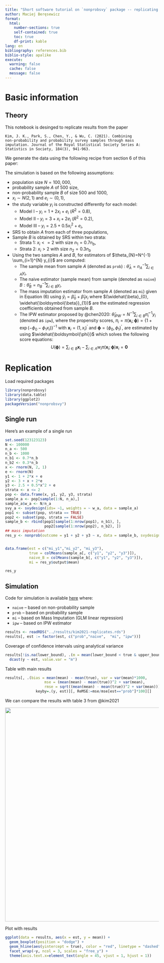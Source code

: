 ```yaml
---
title: "Short software tutorial on `nonprobsvy` package -- replicating results from the Kim et al. (2021)"
author: Maciej Beręsewicz
format: 
  html:
    number-sections: true
    self-contained: true
    toc: true
    df-print: kable
lang: en
bibliography: references.bib
biblio-style: apalike
execute: 
  warning: false
  cache: false
  message: false
---
```



# Basic information

## Theory

This notebook is desinged to replicate results from the paper

```
Kim, J. K., Park, S., Chen, Y., & Wu, C. (2021). Combining
non-probability and probability survey samples through mass
imputation. Journal of the Royal Statistical Society Series A:
Statistics in Society, 184(3), 941-963.
```

We generate the data using the following recipe from section 6 of this paper:

The simulation is based on the following assumptions:

-   population size $N=100,000$,
-   probability sample $A$ of $500$ size,
-   non-probability sample $B$ of size $500$ and $1000$,
-   $x_{i} \sim N(2,1)$ and $e_{i} \sim (0,1)$,
-   the study variable $y_{i}$ is constructed differently for each
    model:
    -   Model I -- $y_{i}=1+2 x_{i}+e_{i}$ ($R^2=0.8$),
    -   Model II -- $y_{i}=3+x_{i}+2e_{i}$ ($R^2=0.2$),
    -   Model III -- $y_{i}=2.5 + 0.5x_{i}^2+e_{i}$,
-   SRS to obtain $A$ from each of three populations,
-   Sample $B$ is obtained by SRS within two strata:
    -   Strata 1: $x_i <= 2$ with size $n_1=0.7n_b$,
    -   Strata 2: $x_i > 2$ with size $n_2 = 0.3n_b$
-   Using the two samples $A$ and $B$, for estimators of
    $\theta_{N}=N^{-1} \sum_{i=1}^{N} y_{i}$ are computed:
    -   The sample mean from sample $A$ (denoted as `prob`) :
        $\widehat{\theta}_{A}=n_{A}^{-1} \sum_{i \in A} y_{i}$,
    -   The naive estimator (sample mean) from sample (denoted as `naive`)
        $B: \widehat{\theta}_{B}=n_{B}^{-1} \sum_{i \in B} y_{i}$.
    -   The mass imputation estimator from sample $A$ (denoted as `mi`) given in
        Equation (6) using
        $\widehat{y}_{i}=\widehat{\beta}_{0}+\widehat{\beta}_{1} x_{i}$
        where $(\widehat{\beta}_{0}, \widehat{\boldsymbol{\beta}}_{1})$
        are the estimated regression coefficients obtained from sample
        $B$.
    -   The IPW estimator proposed by @chen2020:
        $\widehat{\theta}_{I P W}=N^{-1} \sum_{i \in B} \widehat{\pi}_{i}^{-1} y_{i}$ (denoted as `ipw`),
        where the propensity scores,
        $\pi_{i}=\pi(\mathbf{x}_{i} ; \boldsymbol{\phi})=\left\{1+\exp (-\phi_{0}-\phi_{1} x_{i})\right\}^{-1}$
        with $\mathbf{x}_{i}=(1, x_{i})^{\prime}$ and
        $\boldsymbol{\phi}=(\phi_{0}, \phi_{1})^{\prime}$, are estimated
        by using $\widehat{\boldsymbol{\phi}}$ which solves the
        following score equations: $$
        U(\boldsymbol{\phi})=\sum_{i \in B} \mathbf{x}_{i}-\sum_{i \in A} w_{i} \pi(\mathbf{x}_{i} ; \boldsymbol{\phi}) \mathbf{x}_{i}=\mathbf{0}
        $$

# Replication

Load required packages

```r
library(nonprobsvy)
library(data.table)
library(ggplot2)
packageVersion("nonprobsvy")
```


## Single run

Here's an example of a single run 

```r
set.seed(123123123)
N <- 100000
n_a <- 500
n_b <- 1000
n_b1 <- 0.7*n_b
n_b2 <- 0.3*n_b
x <- rnorm(N, 2, 1)
e <- rnorm(N)
y1 <- 1 + 2*x + e
y2 <- 3 + x + 2*e
y3 <- 2.5 + 0.5*x^2 + e
strata <- x <= 2
pop <- data.frame(x, y1, y2, y3, strata)
sample_a <- pop[sample(1:N, n_a),]
sample_a$w_a <- N/n_a
svy_a <- svydesign(ids= ~1, weights = ~ w_a, data = sample_a)
pop1 <- subset(pop, strata == TRUE)
pop2 <- subset(pop, strata == FALSE)
sample_b <- rbind(pop1[sample(1:nrow(pop1), n_b1), ],
                  pop2[sample(1:nrow(pop2), n_b2), ])
## mass imputation
res_y <- nonprob(outcome = y1 + y2 + y3 ~ x, data = sample_b, svydesign = svy_a)


data.frame(est = c("mi_y1","mi_y2", "mi_y3"),
           true = colMeans(sample_a[, c("y1", "y2", "y3")]),
           naive_B = colMeans(sample_b[, c("y1", "y2", "y3")]),
           mi = res_y$output$mean)
```
```r
res_y
```

## Simulation

Code for simulation is available [here](../codes/2023-08-20-replicate-kim2021-sim.R) where:

+ `naive` -- based on non-probability sample 
+ `prob` -- based on probability sample
+ `mi` -- based on Mass Imputation (GLM linear regression)
+ `ipw` -- based on IPW estimator

```r
results <- readRDS("../results/kim2021-replicates.rds")
results[, est := factor(est, c("prob","naive",  "mi", "ipw"))]
```

Coverage of confidence intervals using analytical variance

```r
results[!is.na(lower_bound), .(m = mean(lower_bound < true & upper_bound > true)), keyby=.(y, est)] |> 
  dcast(y ~ est, value.var = "m")
```

Table with main results

```r
results[, .(bias = mean(mean) - mean(true), var = var(mean)*1000,
                  mse = (mean(mean) - mean(true))^2 + var(mean),
                  rmse = sqrt((mean(mean) - mean(true))^2 + var(mean))), 
              keyby=.(y, est)][, ReMSE:=mse/mse[est=="prob"]*100][]
```

We can compare the results with table 3 from @kim2021

![](../figs/jrssa-mi-paper-tab3.png){fig-align="center" width="700"}

Plot with results

```r
ggplot(data = results, aes(x = est, y = mean)) + 
  geom_boxplot(position = "dodge") +
  geom_hline(aes(yintercept = true), color = "red", linetype = "dashed") +
  facet_wrap(~y, ncol = 3, scales = "free_y") +
  theme(axis.text.x=element_text(angle = 45, vjust = 1, hjust = 1))
```

